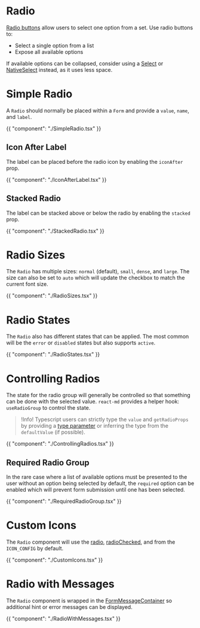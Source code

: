 # Radio

[Radio buttons](https://m2.material.io/components/radio-buttons#usage) allow users to select one option from a set.
Use radio buttons to:

- Select a single option from a list
- Expose all available options

If available options can be collapsed, consider using a [Select](/components/select) or [NativeSelect](/components/native-select) instead, as it uses less space.

# Simple Radio

A `Radio` should normally be placed within a `Form` and provide a `value`, `name`, and `label`.

{{ "component": "./SimpleRadio.tsx" }}

## Icon After Label

The label can be placed before the radio icon by enabling the `iconAfter` prop.

{{ "component": "./IconAfterLabel.tsx" }}

## Stacked Radio

The label can be stacked above or below the radio by enabling the `stacked` prop.

{{ "component": "./StackedRadio.tsx" }}

# Radio Sizes

The `Radio` has multiple sizes: `normal` (default), `small`, `dense`,
and `large`. The size can also be set to `auto` which will update the checkbox
to match the current font size.

{{ "component": "./RadioSizes.tsx" }}

# Radio States

The `Radio` also has different states that can be applied. The most common
will be the `error` or `disabled` states but also supports `active`.

{{ "component": "./RadioStates.tsx" }}

# Controlling Radios

The state for the radio group will generally be controlled so that something can
be done with the selected value. `react-md` provides a helper hook: `useRadioGroup`
to control the state.

> !Info! Typescript users can strictly type the `value` and `getRadioProps` by
> providing a [type parameter](https://www.typescriptlang.org/docs/handbook/2/generics.html)
> or inferring the type from the `defaultValue` (if possible).

{{ "component": "./ControllingRadios.tsx" }}

## Required Radio Group

In the rare case where a list of available options must be presented to the user
without an option being selected by default, the `required` option can be
enabled which will prevent form submission until one has been selected.

{{ "component": "./RequiredRadioGroup.tsx" }}

# Custom Icons

The `Radio` component will use the
[radio](/customization/icon-config#radio),
[radioChecked](/customization/icon-config#radioChecked), and
from the `ICON_CONFIG` by default.

{{ "component": "./CustomIcons.tsx" }}

# Radio with Messages

The `Radio` component is wrapped in the
[FormMessageContainer](/components/form-message-container) so additional
hint or error messages can be displayed.

{{ "component": "./RadioWithMessages.tsx" }}
